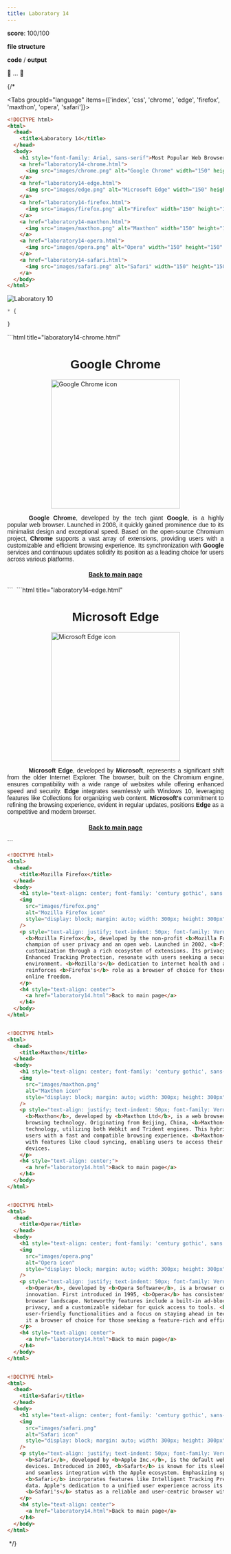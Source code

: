 ```yaml
---
title: Laboratory 14
---
```


**score**: 100/100

**file structure**

<Files className="mt-4">
  <Folder name="laboratory14" defaultOpen>
    <Folder name="images">
      <File name="chrome.png" />
      <File name="edge.png" />
      <File name="firefox.png" />
      <File name="maxthon.png" />
      <File name="opera.png" />
      <File name="safari.png" />
    </Folder>
    <File name="laboratory14.html" />
    <File name="laboratory14-chrome.html" />
    <File name="laboratory14-edge.html" />
    <File name="laboratory14-firefox.html" />
    <File name="laboratory14-maxthon.html" />
    <File name="laboratory14-opera.html" />
    <File name="laboratory14-safari.html" />
    <File name="style.css" />
  </Folder>
</Files>

**code** / **output**

🚧 ... 🚧

{/* 

<Tabs groupId="language" items={['index', 'css', 'chrome', 'edge', 'firefox', 'maxthon', 'opera', 'safari']}>
<Tab value="index">
```html title="laboratory14.html"
<!DOCTYPE html>
<html>
  <head>
    <title>Laboratory 14</title>
  </head>
  <body>
    <h1 style="font-family: Arial, sans-serif">Most Popular Web Browsers</h1>
    <a href="laboratory14-chrome.html">
      <img src="images/chrome.png" alt="Google Chrome" width="150" height="150" />
    </a>
    <a href="laboratory14-edge.html">
      <img src="images/edge.png" alt="Microsoft Edge" width="150" height="150" />
    </a>
    <a href="laboratory14-firefox.html">
      <img src="images/firefox.png" alt="Firefox" width="150" height="150" />
    </a>
    <a href="laboratory14-maxthon.html">
      <img src="images/maxthon.png" alt="Maxthon" width="150" height="150" />
    </a>
    <a href="laboratory14-opera.html">
      <img src="images/opera.png" alt="Opera" width="150" height="150" />
    </a>
    <a href="laboratory14-safari.html">
      <img src="images/safari.png" alt="Safari" width="150" height="150" />
    </a>
  </body>
</html>
```

<Image src="/01/lab11/lab11.png" alt="Laboratory 10" width={1704} height={1018} />

</Tab>
<Tab value="css">

```css
* {
  
}
```

</Tab>
<Tab value="chrome">
```html title="laboratory14-chrome.html"
<!DOCTYPE html>
<html>
  <head>
    <title>Google Chrome</title>
  </head>
  <body>
    <h1 style="text-align: center; font-family: 'century gothic', sans-serif">Google Chrome</h1>
    <img
      src="images/chrome.png"
      alt="Google Chrome icon"
      style="display: block; margin: auto; width: 300px; height: 300px"
    />
    <p style="text-align: justify; text-indent: 50px; font-family: Verdana, sans-serif">
      <b>Google Chrome</b>, developed by the tech giant <b>Google</b>, is a highly popular web
      browser. Launched in 2008, it quickly gained prominence due to its minimalist design and
      exceptional speed. Based on the open-source Chromium project, <b>Chrome</b> supports a vast
      array of extensions, providing users with a customizable and efficient browsing experience.
      Its synchronization with <b>Google</b> services and continuous updates solidify its position
      as a leading choice for users across various platforms.
    </p>
    <h4 style="text-align: center">
      <a href="laboratory14.html">Back to main page</a>
    </h4>
  </body> 
</html>
```

<Image src="/01/lab11/chrome.png" alt="" width={1704} height={1018} />

</Tab>

<Tab value="edge">
```html title="laboratory14-edge.html"
<!DOCTYPE html>
<html>
  <head>
    <title>Microsoft Edge</title>
  </head>
  <body>
    <h1 style="text-align: center; font-family: 'century gothic', sans-serif">Microsoft Edge</h1>
    <img
      src="images/edge.png"
      alt="Microsoft Edge icon"
      style="display: block; margin: auto; width: 300px; height: 300px"
    />
    <p style="text-align: justify; text-indent: 50px; font-family: Verdana, sans-serif">
      <b>Microsoft Edge</b>, developed by <b>Microsoft</b>, represents a significant shift from the
      older Internet Explorer. The browser, built on the Chromium engine, ensures compatibility with
      a wide range of websites while offering enhanced speed and security. <b>Edge</b> integrates
      seamlessly with Windows 10, leveraging features like Collections for organizing web content.
      <b>Microsoft's</b> commitment to refining the browsing experience, evident in regular updates,
      positions <b>Edge</b> as a competitive and modern browser.
    </p>
    <h4 style="text-align: center">
      <a href="laboratory14.html">Back to main page</a>
    </h4>
  </body>
</html>
```

<Image src="/01/lab11/edge.png" alt="" width={1704} height={1018} />

</Tab>

<Tab value="firefox">

```html title="laboratory14-firefox.html"
<!DOCTYPE html>
<html>
  <head>
    <title>Mozilla Firefox</title>
  </head>
  <body>
    <h1 style="text-align: center; font-family: 'century gothic', sans -serif">Mozilla Firefox</h1>
    <img
      src="images/firefox.png"
      alt="Mozilla Firefox icon"
      style="display: block; margin: auto; width: 300px; height: 300px"
    />
    <p style="text-align: justify; text-indent: 50px; font-family: Verdana, sans-serif">
      <b>Mozilla Firefox</b>, developed by the non-profit <b>Mozilla Foundation</b>, stands out as a
      champion of user privacy and an open web. Launched in 2002, <b>Firefox</b> emphasizes
      customization through a rich ecosysten of extensions. Its privacy-centric features, such as
      Enhanced Tracking Protection, resonate with users seeking a secure and personalized browsing
      environment. <b>Mozilla's</b> dedication to internet health and an open-source ethos
      reinforces <b>Firefox's</b> role as a browser of choice for those valuing user agency and
      online freedom.
    </p>
    <h4 style="text-align: center">
      <a href="laboratory14.html">Back to main page</a>
    </h4>
  </body>
</html>
```

<Image src="/01/lab11/firefox.png" alt="" width={1704} height={1018} />

</Tab>

<Tab value="maxthon">

```html title="laboratory14-maxthon.html"
<!DOCTYPE html>
<html>
  <head>
    <title>Maxthon</title>
  </head>
  <body>
    <h1 style="text-align: center; font-family: 'century gothic', sans-serif;">Maxthon</h1>
    <img
      src="images/maxthon.png"
      alt="Maxthon icon"
      style="display: block; margin: auto; width: 300px; height: 300px"
    />
    <p style="text-align: justify; text-indent: 50px; font-family: Verdana, sans-serif">
      <b>Maxthon</b>, developed by <b>Maxthon Ltd</b>, is a web browser with a unique approach to
      browsing technology. Originating from Beijing, China, <b>Maxthon</b> incorporates dual-engine
      technology, utilizing both Webkit and Trident engines. This hybrid approach aims to provide
      users with a fast and compatible browsing experience. <b>Maxthon</b> also distinguishes itself
      with features like cloud syncing, enabling users to access their data seamlessly across
      devices.
    </p>
    <h4 style="text-align: center;">
      <a href="laboratory14.html">Back to main page</a>
    </h4>
  </body>
</html>
```

<Image src="/01/lab11/maxthon.png" alt="" width={1704} height={1018} />

</Tab>

<Tab value="opera">

```html title="laboratory14-opera.html"
<!DOCTYPE html>
<html>
  <head>
    <title>Opera</title>
  </head>
  <body>
    <h1 style="text-align: center; font-family: 'century gothic', sans -serif">Opera</h1>
    <img
      src="images/opera.png"
      alt="Opera icon"
      style="display: block; margin: auto; width: 300px; height: 300px"
    />
    <p style="text-align: justify; text-indent: 50px; font-family: Verdana, sans-serif">
      <b>Opera</b>, developed by <b>Opera Software</b>, is a browser celebrated for its speed and
      innovation. First introduced in 1995, <b>Opera</b> has consistently pushed boundaries in the
      browser landscape. Noteworthy features include a built-in ad-blocker, a free VPN for enhanced
      privacy, and a customizable sidebar for quick access to tools. <b>Opera's</b> commitment to
      user-friendly functionalities and a focus on staying ahead in technology trends continue to make
      it a browser of choice for those seeking a feature-rich and efficient web experience.
    </p>
    <h4 style="text-align: center">
      <a href="laboratory14.html">Back to main page</a>
    </h4>
  </body>
</html>
```

<Image src="/01/lab11/opera.png" alt="" width={1704} height={1018} />

</Tab>

<Tab value="safari">

```html title="laboratory14-safari.html"
<!DOCTYPE html>
<html>
  <head>
    <title>Safari</title>
  </head>
  <body>
    <h1 style="text-align: center; font-family: 'century gothic', sans-serif">Safari</h1>
    <img
      src="images/safari.png"
      alt="Safari icon"
      style="display: block; margin: auto; width: 300px; height: 300px"
    />
    <p style="text-align: justify; text-indent: 50px; font-family: Verdana, sans-serif">
      <b>Safari</b>, developed by <b>Apple Inc.</b>, is the default web browser for macOS and ios
      devices. Introduced in 2003, <b>Safart</b> is known for its sleek design, energy efficiency,
      and seamless integration with the Apple ecosystem. Emphasizing speed and privacy,
      <b>Safari</b> incorporates features like Intelligent Tracking Prevention to safeguard user
      data. Apple's dedication to a unified user experience across its devices reinforces
      <b>Safari's</b> status as a reliable and user-centric browser within the Apple ecosystem.
    </p>
    <h4 style="text-align: center">
      <a href="laboratory14.html">Back to main page</a>
    </h4>
  </body>
</html>
```

<Image src="/01/lab11/safari.png" alt="" width={1704} height={1018} />

</Tab>
</Tabs> */}
